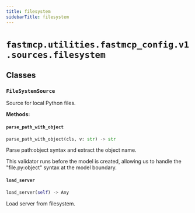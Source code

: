 ```yaml
---
title: filesystem
sidebarTitle: filesystem
---
```


# `fastmcp.utilities.fastmcp_config.v1.sources.filesystem`

## Classes

### `FileSystemSource` <sup><a href="https://github.com/jlowin/fastmcp/blob/main/src/fastmcp/utilities/fastmcp_config/v1/sources/filesystem.py#L15" target="_blank"><Icon icon="github" style="width: 14px; height: 14px;" /></a></sup>


Source for local Python files.


**Methods:**

#### `parse_path_with_object` <sup><a href="https://github.com/jlowin/fastmcp/blob/main/src/fastmcp/utilities/fastmcp_config/v1/sources/filesystem.py#L27" target="_blank"><Icon icon="github" style="width: 14px; height: 14px;" /></a></sup>

```python
parse_path_with_object(cls, v: str) -> str
```

Parse path:object syntax and extract the object name.

This validator runs before the model is created, allowing us to
handle the "file.py:object" syntax at the model boundary.


#### `load_server` <sup><a href="https://github.com/jlowin/fastmcp/blob/main/src/fastmcp/utilities/fastmcp_config/v1/sources/filesystem.py#L62" target="_blank"><Icon icon="github" style="width: 14px; height: 14px;" /></a></sup>

```python
load_server(self) -> Any
```

Load server from filesystem.


